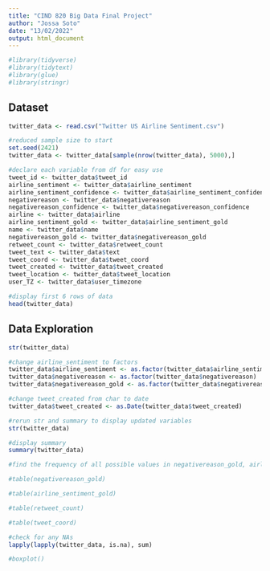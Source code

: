 ```yaml
---
title: "CIND 820 Big Data Final Project"
author: "Jossa Soto"
date: "13/02/2022"
output: html_document
---
```


```r
#library(tidyverse)
#library(tidytext)
#library(glue)
#library(stringr)
```

## Dataset
```r
twitter_data <- read.csv("Twitter US Airline Sentiment.csv")

#reduced sample size to start
set.seed(2421)
twitter_data <- twitter_data[sample(nrow(twitter_data), 5000),]

#declare each variable from df for easy use
tweet_id <- twitter_data$tweet_id
airline_sentiment <- twitter_data$airline_sentiment
airline_sentiment_confidence <- twitter_data$airline_sentiment_confidence
negativereason <- twitter_data$negativereason
negativereason_confidence <- twitter_data$negativereason_confidence
airline <- twitter_data$airline
airline_sentiment_gold <- twitter_data$airline_sentiment_gold
name <- twitter_data$name
negativereason_gold <- twitter_data$negativereason_gold
retweet_count <- twitter_data$retweet_count
tweet_text <- twitter_data$text
tweet_coord <- twitter_data$tweet_coord
tweet_created <- twitter_data$tweet_created
tweet_location <- twitter_data$tweet_location
user_TZ <- twitter_data$user_timezone

#display first 6 rows of data
head(twitter_data)
```

## Data Exploration

```r
str(twitter_data)

#change airline_sentiment to factors
twitter_data$airline_sentiment <- as.factor(twitter_data$airline_sentiment)
twitter_data$negativereason <- as.factor(twitter_data$negativereason)
twitter_data$negativereason_gold <- as.factor(twitter_data$negativereason_gold)

#change tweet_created from char to date
twitter_data$tweet_created <- as.Date(twitter_data$tweet_created)

#rerun str and summary to display updated variables
str(twitter_data)

#display summary
summary(twitter_data)
```

```r
#find the frequency of all possible values in negativereason_gold, airline_sentiment_gold, retweet_count, and tweet_coord

#table(negativereason_gold)

#table(airline_sentiment_gold)

#table(retweet_count)

#table(tweet_coord)
```

```r
#check for any NAs
lapply(lapply(twitter_data, is.na), sum)
```

```r
#boxplot()

```